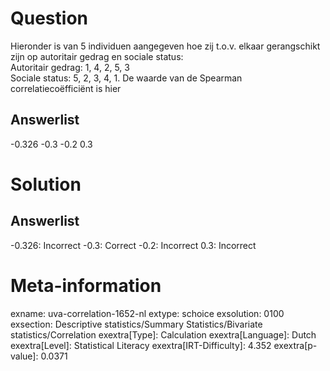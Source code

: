 Question
========

Hieronder is van 5 individuen aangegeven hoe zij t.o.v. elkaar
gerangschikt zijn op autoritair gedrag en sociale status:\
Autoritair gedrag: 1, 4, 2, 5, 3\
Sociale status: 5, 2, 3, 4, 1. De waarde van de Spearman
correlatiecoëfficiënt is hier

Answerlist
----------

-0.326
-0.3
-0.2
0.3

Solution
========

Answerlist
----------

-0.326: Incorrect
-0.3: Correct
-0.2: Incorrect
0.3: Incorrect

Meta-information
================
exname: uva-correlation-1652-nl
extype: schoice
exsolution: 0100
exsection: Descriptive statistics/Summary Statistics/Bivariate statistics/Correlation
exextra[Type]: Calculation
exextra[Language]: Dutch
exextra[Level]: Statistical Literacy
exextra[IRT-Difficulty]: 4.352
exextra[p-value]: 0.0371
